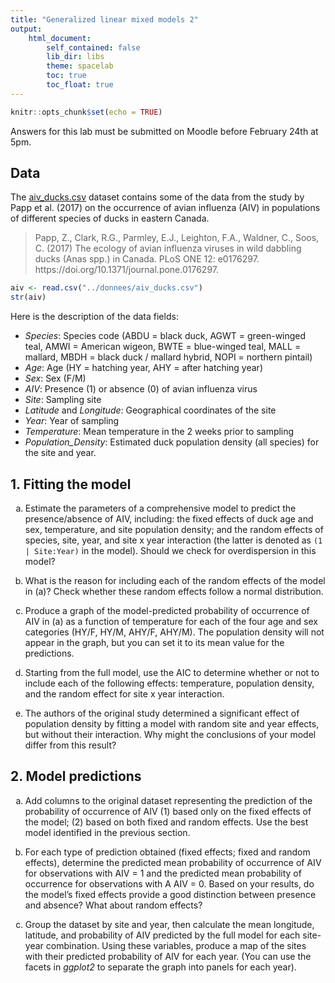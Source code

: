 ```yaml
---
title: "Generalized linear mixed models 2"
output:
    html_document:
        self_contained: false
        lib_dir: libs
        theme: spacelab
        toc: true
        toc_float: true
---
```


```r
knitr::opts_chunk$set(echo = TRUE)
```

Answers for this lab must be submitted on Moodle before February 24th at 5pm.

## Data

The [aiv_ducks.csv](../donnees/aiv_ducks.csv) dataset contains some of the data from the study by Papp et al. (2017) on the occurrence of avian influenza (AIV) in populations of different species of ducks in eastern Canada.

> Papp, Z., Clark, R.G., Parmley, E.J., Leighton, F.A., Waldner, C., Soos, C. (2017) The ecology of avian influenza viruses in wild dabbling ducks (Anas spp.) in Canada. PLoS ONE 12: e0176297. https://doi.org/10.1371/journal.pone.0176297.

```r
aiv <- read.csv("../donnees/aiv_ducks.csv")
str(aiv)
```

Here is the description of the data fields:

- *Species*: Species code (ABDU = black duck, AGWT = green-winged teal, AMWI = American wigeon, BWTE = blue-winged teal, MALL = mallard, MBDH = black duck / mallard hybrid, NOPI = northern pintail)
- *Age*: Age (HY = hatching year, AHY = after hatching year)
- *Sex*: Sex (F/M)
- *AIV*: Presence (1) or absence (0) of avian influenza virus
- *Site*: Sampling site
- *Latitude* and *Longitude*: Geographical coordinates of the site
- *Year*: Year of sampling
- *Temperature*: Mean temperature in the 2 weeks prior to sampling
- *Population_Density*: Estimated duck population density (all species) for the site and year.


## 1. Fitting the model

a) Estimate the parameters of a comprehensive model to predict the presence/absence of AIV, including: the fixed effects of duck age and sex, temperature, and site population density; and the random effects of species, site, year, and site x year interaction (the latter is denoted as `(1 | Site:Year)` in the model). Should we check for overdispersion in this model?

b) What is the reason for including each of the random effects of the model in (a)? Check whether these random effects follow a normal distribution.

c) Produce a graph of the model-predicted probability of occurrence of AIV in (a) as a function of temperature for each of the four age and sex categories (HY/F, HY/M, AHY/F, AHY/M). The population density will not appear in the graph, but you can set it to its mean value for the predictions.

d) Starting from the full model, use the AIC to determine whether or not to include each of the following effects: temperature, population density, and the random effect for site x year interaction.

e) The authors of the original study determined a significant effect of population density by fitting a model with random site and year effects, but without their interaction. Why might the conclusions of your model differ from this result?


## 2. Model predictions

a) Add columns to the original dataset representing the prediction of the probability of occurrence of AIV (1) based only on the fixed effects of the model; (2) based on both fixed and random effects. Use the best model identified in the previous section.

b) For each type of prediction obtained (fixed effects; fixed and random effects), determine the predicted mean probability of occurrence of AIV for observations with AIV = 1 and the predicted mean probability of occurrence for observations with A
AIV = 0. Based on your results, do the model's fixed effects provide a good distinction between presence and absence? What about random effects?

c) Group the dataset by site and year, then calculate the mean longitude, latitude, and probability of AIV predicted by the full model for each site-year combination. Using these variables, produce a map of the sites with their predicted probability of AIV for each year. (You can use the facets in *ggplot2* to separate the graph into panels for each year).
